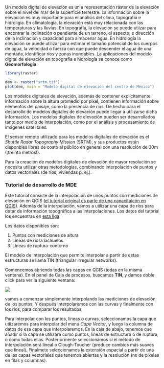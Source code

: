 Un modelo digital de elevación es un a representación ráster de la elevación sobre el nivel del mar de la superficie terrestre. La información sobre la elevación es muy importante para el análisis del clima, topografía e hidroligía. En climatología, la elevación está muy relacionada con las temperaturas y las lluvias. En topografía, la elevación se puede utiizar para encontrar la inclinación o pendiente de un terreno, el aspecto, o dirección de la inclinación y capacidad para almacenar agua. En hidrología la elevación se puede utilizar para estimar el tamaño potencial de los cuerpos de agua, la velocidad o fuerza con que puede descender el agua de una montaña, identificar ríos y zonas inundables. La aplicaciones del modelo digital de elevación en topografía e hidrología se conoce como **Geomorfología**.

```r

library(raster)

dem <- raster("srtm.tif")
plot(dem, main = "Modelo digital de elevación del centro de México")
```

Los modelos digitales de elevación, además de contener explícitamente información sobre la altura promedio por píxel, contienen información sobre elementos del paisaje, como la presencia de ríos. De hecho para el desarrollo de modelos digitales de elevación puede llegar a utilizarse dicha información. Los modelos digitales de elevación pueden ser desarrollados tanto por medio de interpolación, como por el análisis y procesamiento de imágenes satelitales.

El sensor remoto utilizado para los modelos digitales de elevación es el *Shuttle Radar Topography Mission* (SRTM), y sus productos están disponbles libres de costo al público en general con una resolución de 30m (¡treinta metros!).

Para la creación de modelos digitales de elevación de mayor resolución se necesita utilizar otras metodologías, combinando interpolación de puntos y datos vectoriales (de ríos, viviendas p. ej.).

### Tutorial de desarrollo de MDE

Este tutorial consiste de la interpolación de unos puntos con mediciones de elevación en QGIS ([el tutorial original es parte de una capacitaicón en QGIS](https://giscrack.com/building-a-qgis-3-digital-elevation-model/)). Además de la interpolación, vamos a utilizar una capa de ríos para dotar de información topográfica a las interpolaciones. Los datos del tutorial los encuentras en [esta liga](Unidad-III/datos_mde.zip).

Los datos disponibles son:

1. Puntos con mediciones de altura
2. Líneas de ríos/riachuelos
3. Líneas de ruptura-contorno

El modelo de interpolación que permite interpolar a partir de estas estructuras se llama TIN (triangular irregular networks).

Comencemos abriendo todas las capas en QGIS (todas en la misma ventana). En el panel de Caja de procesos, buscamos **TIN**, y damos doble click para ver la siguiente ventana:

![](https://i0.wp.com/giscrack.com/wp-content/uploads/2019/02/TIN-Interpolation.jpg?w=544&ssl=1)

vamos a comenzar simplemente interpolando las mediciones de elevación de los puntos. Y después interpolaremos con las curvas y finalmente con los ríos, para comparar los resultados.

Para interpolar con los puntos, líneas o curvas, seleccionamos la capa que utiizaremos para interpolar del menú *Capa Vector*, y luego la columna de datos de esa capa que interpolaremos. En la caja de abajo, tenemos que añadir si la capa se utilizará como puntos, líneas de estructura o de ruptura, o como todas ellas. Posteriormente seleccionamos si el método de interpolación será lineal o Clough-Toucher (produce cambios más suaves que lineal). Finalmete seleccionamos la extensión espacial a partir de una de las capas vectoriales que tenemos abiertas y la resolución (no de píxeles en filas y columnas).


